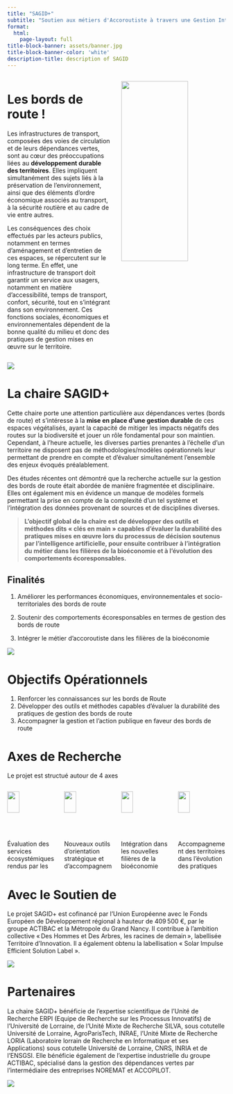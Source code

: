 ```yaml
---
title: "SAGID+"
subtitle: "Soutien aux métiers d'Accoroutiste à travers une Gestion Intégrale et Durable des dépendances vertes"
format: 
  html:
    page-layout: full
title-block-banner: assets/banner.jpg
title-block-banner-color: 'white'
description-title: description of SAGID
---
```


::: {#toc}
:::

:::: {.column-page .columns}
:::{.column width="50%" id="index"}
# Les bords de route !


Les infrastructures de transport, composées des voies de circulation et de leurs dépendances vertes, sont au cœur des préoccupations liées au **développement durable des territoires**. 
Elles impliquent simultanément des sujets liés à la préservation de l’environnement, ainsi que des éléments d’ordre économique associés au transport, à la sécurité routière et au cadre de vie entre autres.


Les conséquences des choix effectués par les acteurs publics, notamment en termes d’aménagement et d’entretien de ces espaces, se répercutent sur le long terme. En effet, une infrastructure de transport doit garantir un service aux usagers, notamment en matière d’accessibilité, temps de transport, confort, sécurité, tout en s’intégrant dans son environnement. 
Ces fonctions sociales, économiques et environnementales dépendent de la bonne qualité du milieu et donc des pratiques de gestion mises en œuvre sur le territoire.
:::

::: {.column width="50%"}
![](assets/Bords-de-route.png){width=80% fig-align='center'}
:::
::::

:::{.column-page}
![](assets/SAGID-00.jpg)
:::

# La chaire SAGID+

Cette chaire porte une attention particulière aux dépendances vertes (bords de route) et s’intéresse à la **mise en place d’une gestion durable** de ces espaces végétalisés, ayant la capacité de mitiger les impacts négatifs des routes sur la biodiversité et jouer un rôle fondamental pour son maintien. Cependant, à l’heure actuelle, les diverses parties prenantes à l’échelle d’un territoire ne disposent pas de méthodologies/modèles opérationnels leur permettant de prendre en compte et d’évaluer simultanément l’ensemble des enjeux évoqués préalablement. 

Des études récentes ont démontré que la recherche actuelle sur la gestion des bords de route était abordée de manière fragmentée et disciplinaire. Elles ont également mis en évidence un manque de modèles formels permettant la prise en compte de la complexité d’un tel système et l’intégration des données provenant de sources et de disciplines diverses. 

:::{.column-page-inset-right}
>**L’objectif global de la chaire est de développer des outils et méthodes dits « clés en main » capables d’évaluer la durabilité des pratiques mises en œuvre lors du processus de décision soutenus par l’intelligence artificielle, pour ensuite contribuer à l’intégration du métier dans les filières de la bioéconomie et à l’évolution des comportements écoresponsables.**
:::


## Finalités


1. Améliorer les performances économiques, environnementales et socio-territoriales des bords de route

2. Soutenir des comportements écoresponsables en termes de gestion des bords de route

3. Intégrer le métier d’accoroutiste dans les filières de la bioéconomie


:::{.column-page}
![](assets/Territoire.jpg)
:::

# Objectifs Opérationnels

1. Renforcer les connaissances sur les bords de Route
2. Développer des outils et méthodes capables d’évaluer la durabilité des pratiques de gestion des bords de route
3. Accompagner la gestion et l’action publique en faveur des bords de route




# Axes de Recherche

Le projet est structué autour de 4 axes

:::: {.columns .column-page-inset}

::: {.column width="25%"}
![](assets/Icon-ES.svg){width=50% fig-align='center'}

Évaluation des services écosystémiques rendus par les bords de route

[Plus de détails](/axe-1.qmd){.btn .btn-outline-primary}
:::

::: {.column width="25%"}
![](assets/Icon-Bio.svg){width=50% fig-align='center'}

Nouveaux outils d’orientation stratégique et d’accompagnement à la prise de décision

[Plus de détails](/axe-2.qmd){.btn .btn-outline-primary}
:::

::: {.column width="25%"}

![](assets/Icon-Strategy.svg){width=50% fig-align='center'}

Intégration dans les nouvelles filières de la bioéconomie

[Plus de détails](/axe-3.qmd){.btn .btn-outline-primary}
:::

::: {.column width="25%" }
![](assets/Icon-Pedagogy.svg){width=50% fig-align='center'}

Accompagnement des territoires dans l’évolution des pratiques

[Plus de détails](/axe-4.qmd){.btn .btn-outline-primary}
:::

::::

# Avec le Soutien de

Le projet SAGID+ est cofinancé par l’Union Européenne avec le Fonds Européen de Développement régional à hauteur de 409 500 €, par le groupe ACTIBAC et la Métropole du Grand Nancy. Il contribue à l’ambition collective « Des Hommes et Des Arbres, les racines de demain », labellisée Territoire d’Innovation. Il a également obtenu la labellisation « Solar Impulse Efficient Solution Label ».


::: {.column-screen}
![](assets/logos/Logos_Financeurs.jpg){fig-align='center'}
:::

# Partenaires

La chaire SAGID+ bénéficie de l’expertise scientifique de l’Unité de Recherche ERPI (Equipe de Recherche sur les Processus Innovatifs) de l’Université de Lorraine, de l’Unité Mixte de Recherche SILVA, sous cotutelle Université de Lorraine, AgroParisTech, INRAE, l’Unité Mixte de Recherche LORIA (Laboratoire lorrain de Recherche en Informatique et ses Applications) sous cotutelle Université de Lorraine, CNRS, INRIA et de l’ENSGSI. Elle bénéficie également de l’expertise industrielle du groupe ACTIBAC, spécialisé dans la gestion des dépendances vertes par l’intermédiaire des entreprises NOREMAT et ACCOPILOT. 

::: {.column-screen}
![](assets/logos/Logos_Partenaires.jpg){fig-align='center'}
:::

